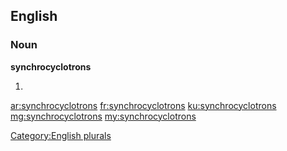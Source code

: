 ==English==

===Noun===
'''synchrocyclotrons'''

# {{plural of|synchrocyclotron}}

[[Category:English plurals]]

[[ar:synchrocyclotrons]]
[[fr:synchrocyclotrons]]
[[ku:synchrocyclotrons]]
[[mg:synchrocyclotrons]]
[[my:synchrocyclotrons]]